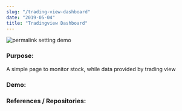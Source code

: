 ```yaml
---
slug: "/trading-view-dashboard"
date: "2019-05-04"
title: "Tradingview Dashboard"
---
```


![permalink setting demo](/tradingview-screenshot.png)

### Purpose:

A simple page to monitor stock, while data provided by trading view

### Demo:

<NewWindowLink href="https://louiscklaw.github.io/tradingview-tile-tryout" />

### References / Repositories:

<GithubLink repo_fullname="louiscklaw/tradingview-tile-tryout" />
